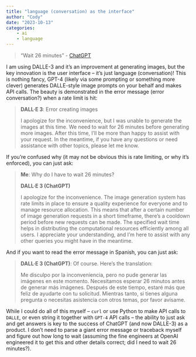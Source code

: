 ```yaml
---
title: "language (conversation) as the interface"
author: "Cody"
date: "2023-10-13"
categories: 
    - ai
    - language
---
```


> "Wait 26 minutes" - [ChatGPT](https://chat.openai.com/share/d314593c-a33b-4a18-a243-857305e51db4)

I am using DALLE-3 and it's an improvement at generating images, but the key innovation is the user interface -- it's just language (conversation)! This is nothing fancy, GPT-4 (likely via some prompting or something more clever) generates DALLE-style image prompts on your behalf and makes API calls. The beauty is demonstrated in the error message (error conversation?) when a rate limit is hit:

> **DALL·E 3**:
> Error creating images
> 
> I apologize for the inconvenience, but I was unable to generate the images at this time. We need to wait for 26 minutes before generating more images. After this time, I'll be more than happy to assist with your request. In the meantime, if you have any questions or need assistance with other topics, please let me know.

If you're confused why (it may not be obvious this is rate limiting, or why it's enforced), you can just ask:


> **Me**:
> Why do I have to wait 26 minutes?
>
> **DALL·E 3 (ChatGPT)**
> 
> I apologize for the inconvenience. The image generation system has rate limits in place to ensure a quality experience for everyone and to manage resource allocation. This means that after a certain number of image generation requests in a short timeframe, there's a cooldown period before new requests can be made. The specified wait time helps in distributing the computational resources efficiently among all users. I appreciate your understanding, and I'm here to assist with any other queries you might have in the meantime.

And if you want to read the error message in Spanish, you can just ask:

> **DALL·E 3 (ChatGPT)**:
> Of course. Here's the translation:
> 
> Me disculpo por la inconveniencia, pero no pude generar las imágenes en este momento. Necesitamos esperar 26 minutos antes de generar más imágenes. Después de este tiempo, estaré más que feliz de ayudarte con tu solicitud. Mientras tanto, si tienes alguna pregunta o necesitas asistencia con otros temas, por favor avísame.

While I could do all of this myself -- `curl` or use Python to make API calls to `DALLE`, or even string it together with `GPT-4` API calls -- the ability to just ask and get answers is key to the success of ChatGPT (and now DALLE-3) as a product. I don't need to parse a giant error message or traceback myself and figure out how long to wait (assuming the fine engineers at OpenAI engineered it to get this and other details correct; did I need to wait 26 minutes?).

